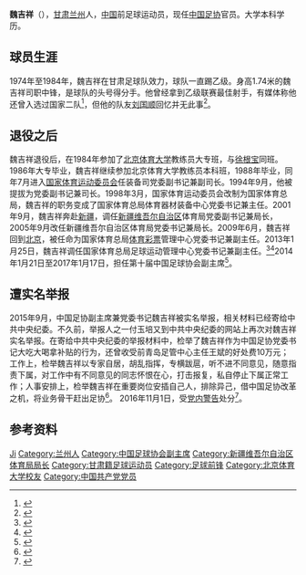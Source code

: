 {{Otheruses|魏吉祥}}
{{Football manager infobox
| playername = 魏吉祥
| fullname = 魏吉祥
| nickname = 
| image = 
| countryofbirth = {{CHN}}
| cityofbirth = [[甘肃省|甘肃省]][[兰州市|兰州市]]
| dateofbirth = {{birth year and age|1956|6}}
| height = {{height|meters=1.74}}
| position = 前锋
| currentclub = 退役
| youthyears1 = 
| youthclubs1 = 
| years1 = 1974 - 1984
| clubs1 = 甘肃足球队
| caps1  = 
| goals1 = 
| manageryears1 = 
| managerclubs1 = 
|}}
'''魏吉祥'''（{{bd|1956年|6月|catIdx=W魏}}），[[甘肃省|甘肃]][[兰州市|兰州]]人，[[中华人民共和国|中国]]前足球运动员，现任[[中国足协|中国足协]]官员。大学本科学历。

== 球员生涯 ==
1974年至1984年，魏吉祥在甘肃足球队效力，球队一直踢乙级。身高1.74米的魏吉祥司职中锋，是球队的头号得分手。他曾经拿到乙级联赛最佳射手，有媒体称他还曾入选过国家二队<ref>{{cite news|title=魏吉祥:人才断档致中国足球低迷|url=http://sports.huanqiu.com/soccer/gn/2013-03/3773880.html|accessdate=2014-01-04|newspaper=成都商报|date=2013-03-28}}</ref>，但他的队友[[刘国顺|刘国顺]]回忆并无此事<ref>{{cite news|title=魏吉祥，球场杀手文艺范儿|url=http://sports.163.com/13/0129/06/8MC9RO7E00051C8M.html|accessdate=2014-01-04|newspaper=东方早报|date=2013-01-29}}</ref>。

== 退役之后 ==
魏吉祥退役后，在1984年参加了[[北京体育大学|北京体育大学]]教练员大专班，与[[徐根宝|徐根宝]]同班。1986年大专毕业，魏吉祥继续参加北京体育大学教练员本科班，1988年毕业，同年7月进入[[国家体育运动委员会|国家体育运动委员会]]任装备司党委副书记兼副司长。1994年9月，他被提拔为党委副书记兼司长。1998年3月，国家体育运动委员会改制为国家体育总局，魏吉祥的职务变成了国家体育总局体育器材装备中心党委书记兼主任。2001年9月，魏吉祥奔赴[[新疆|新疆]]，调任[[新疆维吾尔自治区|新疆维吾尔自治区]]体育局党委副书记兼局长，2005年9月改任新疆维吾尔自治区体育局党委书记兼局长。2009年6月，魏吉祥回到[[北京|北京]]，被任命为国家体育总局[[体育彩票|体育彩票]]管理中心党委书记兼副主任。2013年1月25日，魏吉祥调任国家体育总局足球运动管理中心党委书记兼副主任。<ref>{{cite news|title=魏吉祥文艺范儿：体彩好声震央视 曾收获金奖|url=http://sports.qq.com/a/20130129/000088.htm|accessdate=2014-01-04|newspaper=体坛周报|date=2013-01-29}}</ref><ref>{{cite news|title=魏吉祥简介：足球专业出身 郎效农徐根宝同窗|url=http://sports.qq.com/a/20130125/000424.htm|accessdate=2014-01-04|newspaper=腾迅体育|date=2013-01-25}}</ref>2014年1月21日至2017年1月17日，担任第十届中国足球协会副主席<ref>{{cite web |author1=北京日报 |author2=黄志阳 |title=中国足协制定“行动计划” 2019年亚洲杯争进四强 |url=http://sports.people.com.cn/n1/2017/0118/c22134-29031861.html |website=人民网 |accessdate=2017-01-18}}</ref>。

== 遭实名举报 ==
2015年9月，中国足协副主席兼党委书记魏吉祥被实名举报，相关材料已经寄给中共中央纪委。不久前，举报人之一付玉培又到中共中央纪委的网站上再次对魏吉祥实名举报。在寄给中共中央纪委的举报材料中，检举了魏吉祥作为中国足协党委书记大吃大喝拿补贴的行为，还曾收受前青岛足管中心主任王斌的好处费10万元；工作上，检举魏吉祥以专家自居，胡乱指挥，专横跋扈，听不进不同意见，随意指责下属，对工作中有不同意见的同志怀恨在心，打击报复，私自停止下属正常工作；人事安排上，检举魏吉祥在重要岗位安插自己人，排除异己，借中国足协改革之机，将业务骨干赶出足协<ref>{{cite web|url=http://sports.163.com/15/1130/09/B9LKHPEL00051C89.html#p=B9K26I1M0B4C0005|title=足协副主席被2次实名举报至中纪委 要求去夜总会|publisher=网易|accessdate=2015-11-30}}</ref>。
2016年11月1日，受[[党内警告|党内警告]]处分<ref>{{cite web |author1=王曦 |title=中国足协副主席魏吉祥违反八项规定受党内警告处分 |url=https://www.chinanews.com/ty/2016/11-01/8050263.shtml |website=中国新闻网 |accessdate=2016-11-01}}</ref>。

== 参考资料 ==
{{reflist|3}}

{{Authority control}}
{{DEFAULTSORT:Wei魏}}
[[Category:魏姓|Ji]]
[[Category:兰州人|Category:兰州人]]
[[Category:中国足球协会副主席|Category:中国足球协会副主席]]
[[Category:新疆维吾尔自治区体育局局长|Category:新疆维吾尔自治区体育局局长]]
[[Category:甘肃籍足球运动员|Category:甘肃籍足球运动员]]
[[Category:足球前锋|Category:足球前锋]]
[[Category:北京体育大学校友|Category:北京体育大学校友]]
[[Category:中国共产党党员|Category:中国共产党党员]]